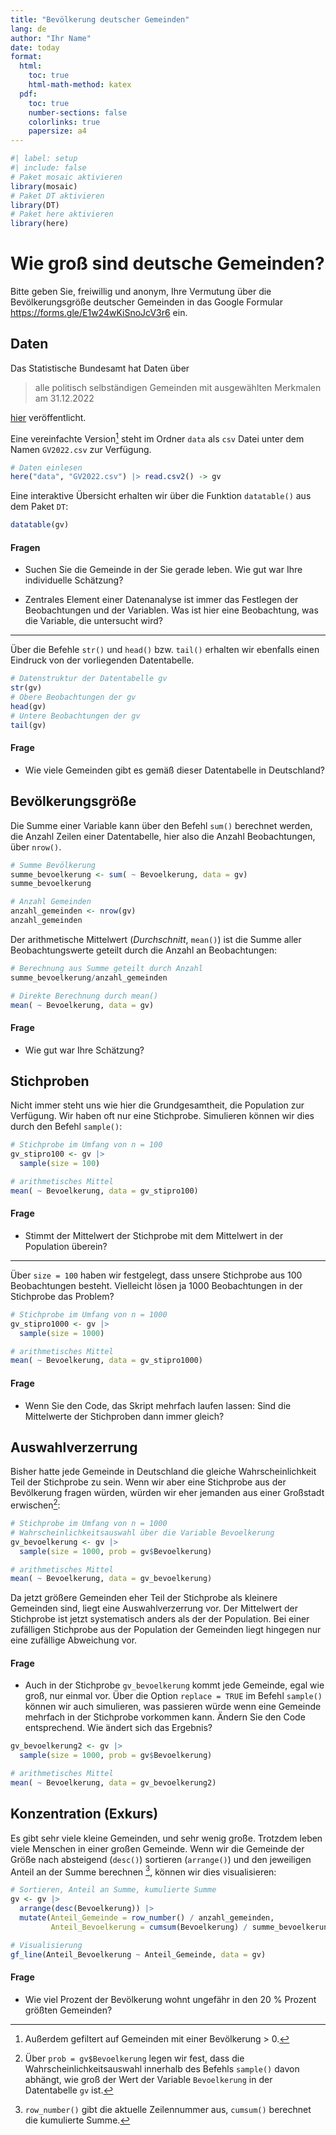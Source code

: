 ```yaml
---
title: "Bevölkerung deutscher Gemeinden"
lang: de
author: "Ihr Name"
date: today
format: 
  html:
    toc: true
    html-math-method: katex
  pdf:
    toc: true
    number-sections: false
    colorlinks: true 
    papersize: a4
---
```


```r
#| label: setup
#| include: false
# Paket mosaic aktivieren
library(mosaic)
# Paket DT aktivieren
library(DT)
# Paket here aktivieren
library(here)
```

# Wie groß sind deutsche Gemeinden?

Bitte geben Sie, freiwillig und anonym, Ihre Vermutung über die Bevölkerungsgröße deutscher Gemeinden in das Google Formular <https://forms.gle/E1w24wKiSnoJcV3r6> ein.

## Daten

Das Statistische Bundesamt hat Daten über 

> alle politisch selbständigen Gemeinden mit ausgewählten Merkmalen am 31.12.2022

[hier](https://www.destatis.de/DE/Themen/Laender-Regionen/Regionales/Gemeindeverzeichnis/Administrativ/Archiv/GVAuszugJ/31122022_Auszug_GV.html) veröffentlicht.

Eine vereinfachte Version[^filter] steht im Ordner `data` als `csv` Datei unter dem Namen `GV2022.csv` zur Verfügung.

[^filter]: Außerdem gefiltert auf Gemeinden mit einer Bevölkerung > 0.

```r
# Daten einlesen
here("data", "GV2022.csv") |> read.csv2() -> gv
```

Eine interaktive Übersicht erhalten wir über die Funktion `datatable()` aus dem Paket `DT`:

```r
datatable(gv)
```

#### Fragen

- Suchen Sie die Gemeinde in der Sie gerade leben. Wie gut war Ihre individuelle Schätzung?

- Zentrales Element einer Datenanalyse ist immer das Festlegen der Beobachtungen und der Variablen. Was ist hier eine Beobachtung, was die Variable, die untersucht wird?

***

Über die Befehle `str()` und `head()` bzw. `tail()` erhalten wir ebenfalls einen Eindruck von der vorliegenden Datentabelle.

```r
# Datenstruktur der Datentabelle gv
str(gv)
# Obere Beobachtungen der gv
head(gv)
# Untere Beobachtungen der gv
tail(gv)
```

#### Frage

- Wie viele Gemeinden gibt es gemäß dieser Datentabelle in Deutschland?

## Bevölkerungsgröße

Die Summe einer Variable kann über den Befehl `sum()` berechnet werden, die Anzahl Zeilen einer Datentabelle, hier also die Anzahl Beobachtungen, über `nrow()`.

```r
# Summe Bevölkerung
summe_bevoelkerung <- sum( ~ Bevoelkerung, data = gv)
summe_bevoelkerung

# Anzahl Gemeinden
anzahl_gemeinden <- nrow(gv)
anzahl_gemeinden
```

Der arithmetische Mittelwert (*Durchschnitt*, `mean()`) ist die Summe aller Beobachtungswerte geteilt durch die Anzahl an Beobachtungen:

```r
# Berechnung aus Summe geteilt durch Anzahl
summe_bevoelkerung/anzahl_gemeinden

# Direkte Berechnung durch mean()
mean( ~ Bevoelkerung, data = gv)
```


#### Frage

- Wie gut war Ihre Schätzung?

## Stichproben

Nicht immer steht uns wie hier die Grundgesamtheit, die Population zur Verfügung. Wir haben oft nur eine Stichprobe. Simulieren können wir dies durch den Befehl `sample()`:

```r
# Stichprobe im Umfang von n = 100
gv_stipro100 <- gv |>
  sample(size = 100)

# arithmetisches Mittel
mean( ~ Bevoelkerung, data = gv_stipro100)
```

#### Frage

- Stimmt der Mittelwert der Stichprobe mit dem Mittelwert in der Population überein?

***

Über `size = 100` haben wir festgelegt, dass unsere Stichprobe aus 100 Beobachtungen besteht. Vielleicht lösen ja 1000 Beobachtungen in der Stichprobe das Problem?

```r
# Stichprobe im Umfang von n = 1000
gv_stipro1000 <- gv |>
  sample(size = 1000)

# arithmetisches Mittel
mean( ~ Bevoelkerung, data = gv_stipro1000)
```

#### Frage

- Wenn Sie den Code, das Skript mehrfach laufen lassen: Sind die Mittelwerte der Stichproben dann immer gleich?

## Auswahlverzerrung

Bisher hatte jede Gemeinde in Deutschland die gleiche Wahrscheinlichkeit Teil der Stichprobe zu sein. Wenn wir aber eine Stichprobe aus der Bevölkerung fragen würden, würden wir eher jemanden aus einer Großstadt erwischen[^prob]:

[^prob]: Über `prob = gv$Bevoelkerung` legen wir fest, dass die Wahrscheinlichkeitsauswahl innerhalb des Befehls `sample()` davon abhängt, wie groß der Wert der Variable `Bevoelkerung` in der Datentabelle `gv` ist.

```r
# Stichprobe im Umfang von n = 1000
# Wahrscheinlichkeitsauswahl über die Variable Bevoelkerung
gv_bevoelkerung <- gv |>
  sample(size = 1000, prob = gv$Bevoelkerung)

# arithmetisches Mittel
mean( ~ Bevoelkerung, data = gv_bevoelkerung)
```

Da jetzt größere Gemeinden eher Teil der Stichprobe als kleinere Gemeinden sind, liegt eine Auswahlverzerrung vor. Der Mittelwert der Stichprobe ist jetzt systematisch anders als der der Population. Bei einer zufälligen Stichprobe aus der Population der Gemeinden liegt hingegen nur eine zufällige Abweichung vor.

#### Frage

- Auch in der Stichprobe `gv_bevoelkerung` kommt jede Gemeinde, egal wie groß, nur einmal vor. Über die Option `replace = TRUE` im Befehl `sample()` können wir auch simulieren, was passieren würde wenn eine Gemeinde mehrfach in der Stichprobe vorkommen kann. Ändern Sie den Code entsprechend. Wie ändert sich das Ergebnis?

```r
gv_bevoelkerung2 <- gv |>
  sample(size = 1000, prob = gv$Bevoelkerung)

# arithmetisches Mittel
mean( ~ Bevoelkerung, data = gv_bevoelkerung2)
```

## Konzentration (Exkurs)

Es gibt sehr viele kleine Gemeinden, und sehr wenig große. Trotzdem leben viele Menschen in einer großen Gemeinde. Wenn wir die Gemeinde der Größe nach absteigend (`desc()`) sortieren (`arrange()`) und den jeweiligen Anteil an der Summe berechnen [^row], können wir dies visualisieren:

[^row]: `row_number()` gibt die aktuelle Zeilennummer aus, `cumsum()` berechnet die kumulierte Summe.

```r
# Sortieren, Anteil an Summe, kumulierte Summe
gv <- gv |>
  arrange(desc(Bevoelkerung)) |>
  mutate(Anteil_Gemeinde = row_number() / anzahl_gemeinden,
         Anteil_Bevoelkerung = cumsum(Bevoelkerung) / summe_bevoelkerung)

# Visualisierung
gf_line(Anteil_Bevoelkerung ~ Anteil_Gemeinde, data = gv)
```

#### Frage

- Wie viel Prozent der Bevölkerung wohnt ungefähr in den 20 % Prozent größten Gemeinden?


